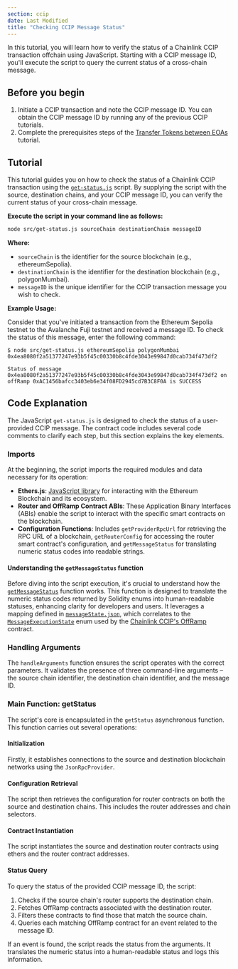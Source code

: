 ```yaml
---
section: ccip
date: Last Modified
title: "Checking CCIP Message Status"
---
```



In this tutorial, you will learn how to verify the status of a Chainlink CCIP transaction offchain using JavaScript. Starting with a CCIP message ID, you'll execute the script to query the current status of a cross-chain message.

## Before you begin

1. Initiate a CCIP transaction and note the CCIP message ID. You can obtain the CCIP message ID by running any of the previous CCIP tutorials.
1. Complete the prerequisites steps of the [Transfer Tokens between EOAs](/ccip/tutorials/cross-chain-tokens-from-eoa#before-you-begin) tutorial.

## Tutorial

This tutorial guides you on how to check the status of a Chainlink CCIP transaction using the [`get-status.js`](https://github.com/smartcontractkit/smart-contract-examples/blob/main/ccip/offchain/javascript/src/get-status.js) script. By supplying the script with the source, destination chains, and your CCIP message ID, you can verify the current status of your cross-chain message.

**Execute the script in your command line as follows:**

```bash
node src/get-status.js sourceChain destinationChain messageID
```

**Where:**

- `sourceChain` is the identifier for the source blockchain (e.g., ethereumSepolia).
- `destinationChain` is the identifier for the destination blockchain (e.g., polygonMumbai).
- `messageID` is the unique identifier for the CCIP transaction message you wish to check.

**Example Usage:**

Consider that you've initiated a transaction from the Ethereum Sepolia testnet to the Avalanche Fuji testnet and received a message ID. To check the status of this message, enter the following command:

```text
$ node src/get-status.js ethereumSepolia polygonMumbai 0x4ea8080f2a51377247e93b5f45c00330b8c4fde3043e99847d0cab734f473df2

Status of message 0x4ea8080f2a51377247e93b5f45c00330b8c4fde3043e99847d0cab734f473df2 on offRamp 0xAC1456bafcc3403eb6e34f08FD2945cd7B3C8F0A is SUCCESS
```

## Code Explanation

The JavaScript `get-status.js` is designed to check the status of a user-provided CCIP message. The contract code includes several code comments to clarify each step, but this section explains the key elements.

### Imports

At the beginning, the script imports the required modules and data necessary for its operation:

- **Ethers.js**: [JavaScript library](https://docs.ethers.org/v6/) for interacting with the Ethereum Blockchain and its ecosystem.
- **Router and OffRamp Contract ABIs**: These Application Binary Interfaces (ABIs) enable the script to interact with the specific smart contracts on the blockchain.
- **Configuration Functions**: Includes `getProviderRpcUrl` for retrieving the RPC URL of a blockchain, `getRouterConfig` for accessing the router smart contract's configuration, and `getMessageStatus` for translating numeric status codes into readable strings.

#### Understanding the `getMessageStatus` function

Before diving into the script execution, it's crucial to understand how the [`getMessageStatus`](https://github.com/smartcontractkit/smart-contract-examples/blob/main/ccip/offchain/javascript/src/config/offramp.js) function works. This function is designed to translate the numeric status codes returned by Solidity enums into human-readable statuses, enhancing clarity for developers and users. It leverages a mapping defined in [`messageState.json`](https://github.com/smartcontractkit/smart-contract-examples/blob/main/ccip/offchain/config/messageState.json), which correlates to the [`MessageExecutionState`](https://github.com/smartcontractkit/ccip/blob/ccip-develop/contracts/src/v0.8/ccip/libraries/Internal.sol#L144) enum used by the [Chainlink CCIP's OffRamp](/ccip/architecture#offramp) contract.

### Handling Arguments

The `handleArguments` function ensures the script operates with the correct parameters. It validates the presence of three command-line arguments – the source chain identifier, the destination chain identifier, and the message ID.

### Main Function: getStatus

The script's core is encapsulated in the `getStatus` asynchronous function. This function carries out several operations:

#### Initialization

Firstly, it establishes connections to the source and destination blockchain networks using the `JsonRpcProvider`.

#### Configuration Retrieval

The script then retrieves the configuration for router contracts on both the source and destination chains. This includes the router addresses and chain selectors.

#### Contract Instantiation

The script instantiates the source and destination router contracts using ethers and the router contract addresses.

#### Status Query

To query the status of the provided CCIP message ID, the script:

1. Checks if the source chain's router supports the destination chain.
2. Fetches OffRamp contracts associated with the destination router.
3. Filters these contracts to find those that match the source chain.
4. Queries each matching OffRamp contract for an event related to the message ID.

If an event is found, the script reads the status from the arguments. It translates the numeric status into a human-readable status and logs this information.
